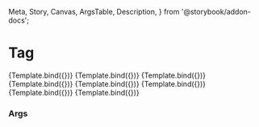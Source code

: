   Meta,
  Story,
  Canvas,
  ArgsTable,
  Description,
} from '@storybook/addon-docs';


# Tag

<Meta title="Cobalt/Tag" component={Tag} />


<Canvas>
  <Story
    name="Default"
    args={{
      children: 'Default',
    }}
  >
    {Template.bind({})}
  </Story>
  <Story
    name="Lime"
    args={{
      children: 'Lime',
      variant: 'lime',
    }}
  >
    {Template.bind({})}
  </Story>
  <Story
    name="Orange"
    args={{
      children: 'Orange',
      variant: 'orange',
    }}
  >
    {Template.bind({})}
  </Story>
  <Story
    name="Brick"
    args={{
      children: 'Brick',
      variant: 'brick',
    }}
  >
    {Template.bind({})}
  </Story>
  <Story
    name="Cyan"
    args={{
      children: 'Cyan',
      variant: 'cyan',
    }}
  >
    {Template.bind({})}
  </Story>
  <Story
    name="Gray"
    args={{
      children: 'Gray',
      variant: 'gray',
    }}
  >
    {Template.bind({})}
  </Story>
  <Story
    name="Custom"
    args={{
      children: 'Custom',
      className:
        'uppercase bg-clip-text text-transparent bg-gradient-to-r from-sky-500 to-indigo-500',
    }}
  >
    {Template.bind({})}
  </Story>
  <Story
    name="Longer Text Lime"
    args={{
      children: 'This is a tag',
      variant: 'lime',
    }}
  >
    {Template.bind({})}
  </Story>
</Canvas>

### Args

<Description of={Tag} />
<ArgsTable of={Tag} />
